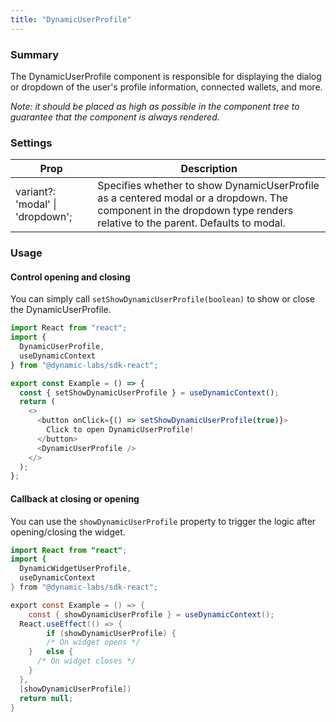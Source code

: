 ```yaml
---
title: "DynamicUserProfile"
---
```


### Summary

The DynamicUserProfile component is responsible for displaying the dialog or dropdown of the user's profile information, connected wallets, and more.

_Note: it should be placed as high as possible in the component tree to guarantee that the component is always rendered._

### Settings

| Prop                             | Description                                                                                                                                                           |
| -------------------------------- | --------------------------------------------------------------------------------------------------------------------------------------------------------------------- |
| variant?: 'modal' \| 'dropdown'; | Specifies whether to show DynamicUserProfile as a centered modal or a dropdown. The component in the dropdown type renders relative to the parent. Defaults to modal. |

### Usage

#### Control opening and closing

You can simply call `setShowDynamicUserProfile(boolean)` to show or close the DynamicUserProfile.

```TypeScript
import React from "react";
import {
  DynamicUserProfile,
  useDynamicContext
} from "@dynamic-labs/sdk-react";

export const Example = () => {
  const { setShowDynamicUserProfile } = useDynamicContext();
  return (
    <>
      <button onClick={() => setShowDynamicUserProfile(true)}>
        Click to open DynamicUserProfile!
      </button>
      <DynamicUserProfile />
    </>
  );
};
```

#### Callback at closing or opening

You can use the `showDynamicUserProfile` property to trigger the logic after opening/closing the widget.

```java
import React from "react";
import {
  DynamicWidgetUserProfile,
  useDynamicContext
} from "@dynamic-labs/sdk-react";

export const Example = () => {
    const { showDynamicUserProfile } = useDynamicContext();
  React.useEffect(() => {
        if (showDynamicUserProfile) {
        /* On widget opens */
    }   else {
      /* On widget closes */
    }
  }, 
  [showDynamicUserProfile])
  return null;
}
```